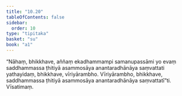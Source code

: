 ```yaml
---
title: "10.20"
tableOfContents: false
sidebar:
  order: 10
type: "tipitaka"
basket: "su"
book: "a1"
---
```



<DynamicBreadcrumb />

<Division number="117" book="a1" bookNo="15" page="18">

<Paragraph number="229" book="a1">
“Nāhaṃ, bhikkhave, aññaṃ ekadhammampi samanupassāmi yo evaṃ saddhammassa ṭhitiyā asammosāya anantaradhānāya saṃvattati yathayidaṃ, bhikkhave, vīriyārambho. Vīriyārambho, bhikkhave, saddhammassa ṭhitiyā asammosāya anantaradhānāya saṃvattatī”ti.

</Paragraph>
</Division>

<Paragraph number="230" type="center" book="a1">
Vīsatimaṃ.
</Paragraph>
